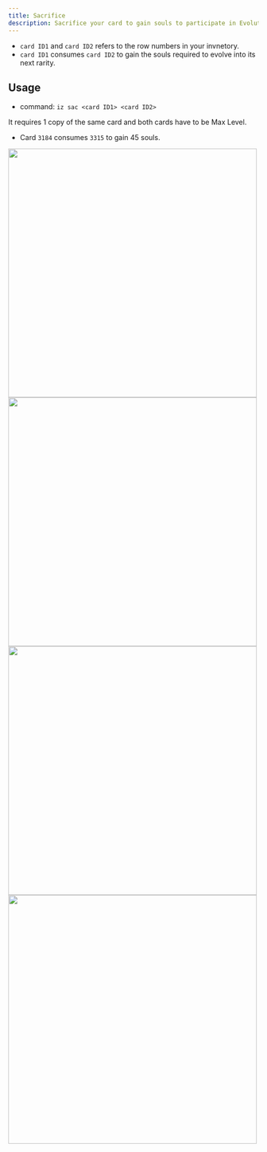 ```yaml
---
title: Sacrifice
description: Sacrifice your card to gain souls to participate in Evolution.
---
```

- `card ID1` and `card ID2` refers to the row numbers in your invnetory.
- `card ID1` consumes `card ID2` to gain the souls required to evolve into its next rarity.

## Usage
- command: `iz sac <card ID1> <card ID2>`

<Note>It requires 1 copy of the same card and both cards have to be Max Level.</Note>

- Card `3184` consumes `3315` to gain 45 souls.
<img src="../images/sac0.jpg" width="500" />
<img src="../images/sac.jpg" width="500" />
<img src="../images/sac2.jpg" width="500" />
<img src="../images/sac3.jpg" width="500" />